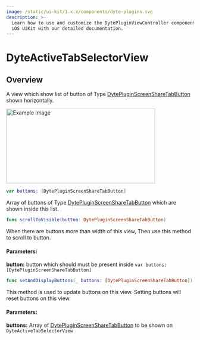 ```yaml
---
image: /static/ui-kit/1.x.x/components/dyte-plugins.svg
description: >-
  Learn how to use and customize the DytePluginViewController component in ProductDB's
  iOS UiKit with our detailed documentation.
---
```


# DyteActiveTabSelectorView
## Overview
A view which show list of button of Type [DytePluginScreenShareTabButton](/ios/components/dyte-pluginScreenShareTab-button) shown
 horizontally.

<img src="/static/ios/ios_active_HorizontalView.png" alt="Example Image" width="400" height="200"/>


```swift
var buttons: [DytePluginScreenShareTabButton]
```
Array of buttons of Type [DytePluginScreenShareTabButton](/ios/components/dyte-pluginScreenShareTab-button) which are shown inside this list. 


```swift
func scrollToVisible(button: DytePluginScreenShareTabButton)
```
When there are buttons more than width of this view, Then use this method to scroll to button.
#### Parameters:
**button:** button which should must be present inside `var buttons: [DytePluginScreenShareTabButton]`


```swift
func setAndDisplayButtons(_ buttons: [DytePluginScreenShareTabButton]) 
```
This method is used to update buttons on this view. Setting buttons will reset buttons on this view.
#### Parameters:
**buttons:** Array of [DytePluginScreenShareTabButton](/ios/components/dyte-pluginScreenShareTab-button)
 to be shown on `DyteActiveTabSelectorView`


<head>
  <title>iOS DytePluginViewController</title>
</head>
